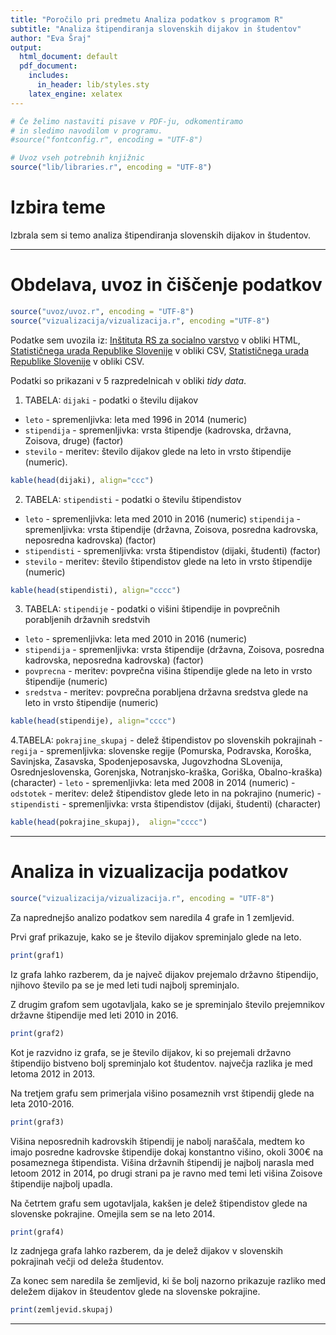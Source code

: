 ```yaml
---
title: "Poročilo pri predmetu Analiza podatkov s programom R"
subtitle: "Analiza štipendiranja slovenskih dijakov in študentov"
author: "Eva Šraj"
output:
  html_document: default
  pdf_document:
    includes:
      in_header: lib/styles.sty
    latex_engine: xelatex
---
```


```r
# Če želimo nastaviti pisave v PDF-ju, odkomentiramo
# in sledimo navodilom v programu.
#source("fontconfig.r", encoding = "UTF-8")

# Uvoz vseh potrebnih knjižnic
source("lib/libraries.r", encoding = "UTF-8")
```

# Izbira teme

Izbrala sem si temo analiza štipendiranja slovenskih dijakov in študentov.

***

# Obdelava, uvoz in čiščenje podatkov

```r
source("uvoz/uvoz.r", encoding = "UTF-8")
source("vizualizacija/vizualizacija.r", encoding ="UTF-8")
```

Podatke sem uvozila iz:
 [Inštituta RS za socialno varstvo](http://www.irssv.si/demografija-3/2013-01-11-18-12-48/2013-01-11-18-12-59/stevilo-dijakov-prejemnikov-stipendij-glede-na-vrsto-stipendije) v obliki HTML, 
 [Statističnega urada Republike Slovenije](http://pxweb.stat.si/pxweb/Dialog/varval.asp?ma=0954312S&ti=&path=../Database/Dem_soc/09_izobrazevanje/90_Arhiv/02_09543_stipendisti/&lang=2) v obliki CSV,
 [Statističnega urada Republike Slovenije](http://pxweb.stat.si/pxweb/Dialog/varval.asp?ma=0954312S&ti=&path=../Database/Dem_soc/09_izobrazevanje/90_Arhiv/02_09543_stipendisti/&lang=2) v obliki CSV.

Podatki so prikazani v 5 razpredelnicah v obliki *tidy data*.

1. TABELA: `dijaki` - podatki o številu  dijakov 
- `leto` - spremenljivka: leta med 1996 in 2014 (numeric)
- `stipendija` - spremenljivka:  vrsta štipendje (kadrovska, državna, Zoisova, druge) (factor)
- `stevilo` - meritev: število dijakov glede na leto in vrsto štipendije (numeric).

```r
kable(head(dijaki), align="ccc")
```

2. TABELA: `stipendisti` - podatki o številu  štipendistov 
- `leto` - spremenljivka: leta med 2010 in 2016 (numeric)
`stipendija` - spremenljivka: vrsta štipendije (državna, Zoisova, posredna kadrovska, neposredna kadrovska) (factor)
- `stipendisti` - spremenljivka: vrsta štipendistov (dijaki, študenti) (factor)
- `stevilo` - meritev: število štipendistov glede na leto in vrsto štipendije (numeric)

```r
kable(head(stipendisti), align="cccc")
```

3. TABELA: `stipendije` - podatki o višini štipendije in povprečnih porabljenih državnih sredstvih
- `leto` - spremenljivka: leta med 2010 in 2016 (numeric)
- `stipendija` - spremenljivka: vrsta štipendije (državna, Zoisova, posredna kadrovska, neposredna kadrovska) (factor)
- `povprecna` - meritev: povprečna višina štipendije glede na leto in vrsto štipendije (numeric)
- `sredstva` - meritev: povprečna porabljena državna sredstva glede na leto in vrsto štipendije (numeric)

```r
kable(head(stipendije), align="cccc")
```

4.TABELA: `pokrajine_skupaj` - delež štipendistov po slovenskih pokrajinah
- `regija` - spremenljivka: slovenske regije (Pomurska, Podravska, Koroška, Savinjska, Zasavska, Spodenjeposavska, Jugovzhodna SLovenija, Osrednjeslovenska, Gorenjska, Notranjsko-kraška, Goriška, Obalno-kraška)(character)
- `leto` - spremenljivka: leta med 2008 in 2014 (numeric)
- `odstotek` - meritev: delež štipendistov glede leto in na pokrajino  (numeric)
- `stipendisti` - spremenljivka: vrsta štipendistov (dijaki, študenti) (character)

```r
kable(head(pokrajine_skupaj),  align="cccc")
```

***

# Analiza in vizualizacija podatkov

```r
source("vizualizacija/vizualizacija.r", encoding = "UTF-8")
```

Za naprednejšo analizo podatkov sem naredila 4 grafe in 1 zemljevid.

Prvi graf prikazuje, kako se je število dijakov spreminjalo glede na leto.
```r
print(graf1)
```
Iz grafa lahko razberem, da je največ dijakov prejemalo državno štipendijo, njihovo število pa se je med leti tudi najbolj spreminjalo.

Z drugim grafom sem ugotavljala, kako se je spreminjalo število prejemnikov državne štipendije med leti 2010 in 2016.
```r
print(graf2)
```
Kot je razvidno iz grafa, se je število dijakov, ki so prejemali državno štipendijo bistveno bolj spreminjalo kot študentov. največja razlika je med letoma 2012 in 2013.

Na tretjem grafu sem  primerjala višino posameznih vrst štipendij glede na leta 2010-2016.
```r
print(graf3)
```
Višina neposrednih kadrovskih štipendij je nabolj naraščala, medtem ko imajo posredne kadrovske štipendije dokaj konstantno višino, okoli 300€ na posameznega štipendista.
Višina državnih štipendij je najbolj narasla med letoom 2012 in 2014, po drugi strani pa je ravno med temi leti višina Zoisove štipendije najbolj upadla.

Na četrtem grafu sem ugotavljala, kakšen je delež štipendistov glede na slovenske pokrajine.
Omejila sem se na leto 2014.
```r
print(graf4)
```
Iz zadnjega grafa lahko razberem, da je delež dijakov v slovenskih pokrajinah večji od deleža študentov. 

Za konec sem naredila še zemljevid, ki še bolj nazorno prikazuje razliko med deležem dijakov in šteudentov glede na slovenske pokrajine.
```r
print(zemljevid.skupaj)
```

***